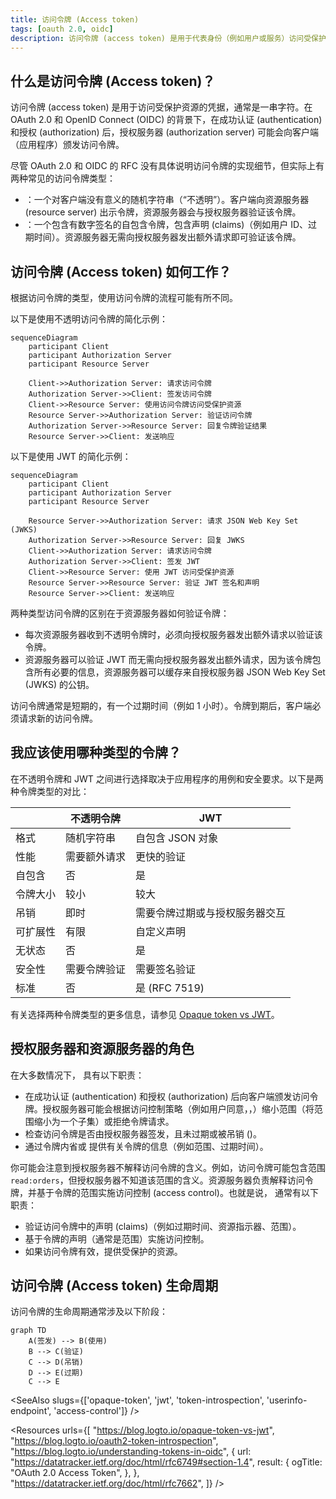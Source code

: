 ```yaml
---
title: 访问令牌 (Access token)
tags: [oauth 2.0, oidc]
description: 访问令牌 (access token) 是用于代表身份（例如用户或服务）访问受保护资源的凭据。它是一个授予基于令牌范围（权限）访问资源的持有者令牌。
---
```


## 什么是访问令牌 (Access token)？

访问令牌 (access token) 是用于访问受保护资源的凭据，通常是一串字符。在 OAuth 2.0 和 OpenID Connect (OIDC) 的背景下，在成功认证 (authentication) 和授权 (authorization) 后，<Ref slug="authorization-server">授权服务器 (authorization server)</Ref> 可能会向客户端（应用程序）颁发访问令牌。

尽管 OAuth 2.0 和 OIDC 的 RFC 没有具体说明访问令牌的实现细节，但实际上有两种常见的访问令牌类型：

- <Ref slug="opaque-token" />：一个对客户端没有意义的随机字符串（“不透明”）。客户端向资源服务器 (resource server) 出示令牌，资源服务器会与授权服务器验证该令牌。
- <Ref slug="jwt" />：一个包含有数字签名的自包含令牌，包含<Ref slug="claim">声明 (claims)</Ref>（例如用户 ID、过期时间）。资源服务器无需向授权服务器发出额外请求即可验证该令牌。

## 访问令牌 (Access token) 如何工作？

根据访问令牌的类型，使用访问令牌的流程可能有所不同。

以下是使用不透明访问令牌的简化示例：

```mermaid
sequenceDiagram
    participant Client
    participant Authorization Server
    participant Resource Server

    Client->>Authorization Server: 请求访问令牌
    Authorization Server->>Client: 签发访问令牌
    Client->>Resource Server: 使用访问令牌访问受保护资源
    Resource Server->>Authorization Server: 验证访问令牌
    Authorization Server->>Resource Server: 回复令牌验证结果
    Resource Server->>Client: 发送响应
```

以下是使用 JWT 的简化示例：

```mermaid
sequenceDiagram
    participant Client
    participant Authorization Server
    participant Resource Server

    Resource Server->>Authorization Server: 请求 JSON Web Key Set (JWKS)
    Authorization Server->>Resource Server: 回复 JWKS
    Client->>Authorization Server: 请求访问令牌
    Authorization Server->>Client: 签发 JWT
    Client->>Resource Server: 使用 JWT 访问受保护资源
    Resource Server->>Resource Server: 验证 JWT 签名和声明
    Resource Server->>Client: 发送响应
```

两种类型访问令牌的区别在于资源服务器如何验证令牌：

- 每次资源服务器收到不透明令牌时，必须向授权服务器发出额外请求以验证该令牌。
- 资源服务器可以验证 JWT 而无需向授权服务器发出额外请求，因为该令牌包含所有必要的信息，资源服务器可以缓存来自授权服务器 JSON Web Key Set (JWKS) 的公钥。

访问令牌通常是短期的，有一个过期时间（例如 1 小时）。令牌到期后，客户端必须请求新的访问令牌。

## 我应该使用哪种类型的令牌？

在不透明令牌和 JWT 之间进行选择取决于应用程序的用例和安全要求。以下是两种令牌类型的对比：

|                | 不透明令牌                     | JWT                                                           |
|----------------|--------------------------------|---------------------------------------------------------------|
| 格式           | 随机字符串                     | 自包含 JSON 对象                                               |
| 性能           | 需要额外请求                   | 更快的验证                                                     |
| 自包含         | 否                             | 是                                                             |
| 令牌大小       | 较小                           | 较大                                                           |
| 吊销           | 即时                           | 需要令牌过期或与授权服务器交互                                 |
| 可扩展性       | 有限                           | 自定义声明                                                     |
| 无状态         | 否                             | 是                                                             |
| 安全性         | 需要令牌验证                   | 需要签名验证                                                   |
| 标准           | 否                             | 是 (RFC 7519)                                                  |

有关选择两种令牌类型的更多信息，请参见 [Opaque token vs JWT](https://blog.logto.io/opaque-token-vs-jwt)。

## 授权服务器和资源服务器的角色

在大多数情况下，<Ref slug="authorization-server" /> 具有以下职责：

- 在成功认证 (authentication) 和授权 (authorization) 后向客户端颁发访问令牌。授权服务器可能会根据访问控制策略（例如用户同意，<Ref slug="rbac" />，<Ref slug="abac" />）缩小范围（将范围缩小为一个子集）或拒绝令牌请求。
- 检查访问令牌是否由授权服务器签发，且未过期或被吊销 (<Ref slug="token-introspection" />)。
- 通过令牌内省或 <Ref slug="userinfo-endpoint" /> 提供有关令牌的信息（例如范围、过期时间）。

你可能会注意到授权服务器不解释访问令牌的含义。例如，访问令牌可能包含范围 `read:orders`，但授权服务器不知道该范围的含义。资源服务器负责解释访问令牌，并基于令牌的范围实施<Ref slug="access-control">访问控制 (access control)</Ref>。也就是说，<Ref slug="resource-server" /> 通常有以下职责：

- 验证访问令牌中的<Ref slug="claim">声明 (claims)</Ref>（例如过期时间、资源指示器、范围）。
- 基于令牌的声明（通常是范围）实施访问控制。
- 如果访问令牌有效，提供受保护的资源。

## 访问令牌 (Access token) 生命周期

访问令牌的生命周期通常涉及以下阶段：

```mermaid
graph TD
    A(签发) --> B(使用)
    B --> C(验证)
    C --> D(吊销)
    D --> E(过期)
    C --> E
```

<SeeAlso slugs={['opaque-token', 'jwt', 'token-introspection', 'userinfo-endpoint', 'access-control']} />

<Resources
  urls={[
    "https://blog.logto.io/opaque-token-vs-jwt",
    "https://blog.logto.io/oauth2-token-introspection",
    "https://blog.logto.io/understanding-tokens-in-oidc",
    {
      url: "https://datatracker.ietf.org/doc/html/rfc6749#section-1.4",
      result: {
        ogTitle: "OAuth 2.0 Access Token",
      },
    },
    "https://datatracker.ietf.org/doc/html/rfc7662",
  ]}
/>